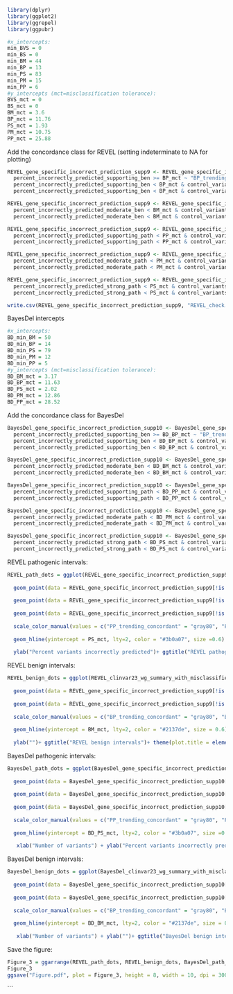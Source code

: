 

```{r}
library(dplyr)
library(ggplot2)
library(ggrepel)
library(ggpubr)
```


```{r}
#x_intercepts:
min_BVS = 0
min_BS = 0
min_BM = 44
min_BP = 13
min_PS = 83
min_PM = 15
min_PP = 6
#y_intercepts (mct=misclassification tolerance):
BVS_mct = 0
BS_mct = 0
BM_mct = 3.6
BP_mct = 11.76
PS_mct = 1.93
PM_mct = 10.75
PP_mct = 25.88
```

Add the concordance class for REVEL (setting indeterminate to NA for plotting)
```{r}
REVEL_gene_specific_incorrect_prediction_supp9 <- REVEL_gene_specific_incorrect_prediction_supp9 %>% mutate(BP_class = case_when(
  percent_incorrectly_predicted_supporting_ben >= BP_mct ~ "BP_trending_discordant", 
  percent_incorrectly_predicted_supporting_ben < BP_mct & control_variants_supporting_benign < min_BP ~ NA,
  percent_incorrectly_predicted_supporting_ben < BP_mct & control_variants_supporting_benign >= min_BP ~ "BP_trending_concordant"))

REVEL_gene_specific_incorrect_prediction_supp9 <- REVEL_gene_specific_incorrect_prediction_supp9 %>% mutate(BM_class = case_when(percent_incorrectly_predicted_moderate_ben >= BM_mct ~ "BM_trending_discordant", 
  percent_incorrectly_predicted_moderate_ben < BM_mct & control_variants_moderate_benign < min_BM ~ NA,
  percent_incorrectly_predicted_moderate_ben < BM_mct & control_variants_moderate_benign >= min_BM ~ "BM_trending_concordant"))

REVEL_gene_specific_incorrect_prediction_supp9 <- REVEL_gene_specific_incorrect_prediction_supp9 %>% mutate(PP_class = case_when(percent_incorrectly_predicted_supporting_path >= PP_mct ~ "PP_trending_discordant", 
  percent_incorrectly_predicted_supporting_path < PP_mct & control_variants_supporting_pathogenic < min_PP ~ NA,
  percent_incorrectly_predicted_supporting_path < PP_mct & control_variants_supporting_pathogenic >= min_PP ~ "PP_trending_concordant"))

REVEL_gene_specific_incorrect_prediction_supp9 <- REVEL_gene_specific_incorrect_prediction_supp9 %>% mutate(PM_class = case_when(percent_incorrectly_predicted_moderate_path >= PM_mct ~ "PM_trending_discordant", 
  percent_incorrectly_predicted_moderate_path < PM_mct & control_variants_moderate_pathogenic < min_PM ~ NA,
  percent_incorrectly_predicted_moderate_path < PM_mct & control_variants_moderate_pathogenic >= min_PM ~ "PM_trending_concordant"))

REVEL_gene_specific_incorrect_prediction_supp9 <- REVEL_gene_specific_incorrect_prediction_supp9 %>% mutate(PS_class = case_when(percent_incorrectly_predicted_strong_path >= PS_mct ~ "PS_trending_discordant", 
  percent_incorrectly_predicted_strong_path < PS_mct & control_variants_strong_pathogenic < min_PS ~ NA,
  percent_incorrectly_predicted_strong_path < PS_mct & control_variants_strong_pathogenic >= min_PS ~ "PS_trending_concordant"))

```

```{r}
write.csv(REVEL_gene_specific_incorrect_prediction_supp9, "REVEL_check.csv")
```


BayesDel intercepts
```{r}
#x_intercepts:
BD_min_BM = 50
BD_min_BP = 14
BD_min_PS = 79
BD_min_PM = 12
BD_min_PP = 5
#y_intercepts (mct=misclassification tolerance):
BD_BM_mct = 3.17
BD_BP_mct = 11.63
BD_PS_mct = 2.02
BD_PM_mct = 12.86
BD_PP_mct = 28.52
```


Add the concordance class for BayesDel
```{r}
BayesDel_gene_specific_incorrect_prediction_supp10 <- BayesDel_gene_specific_incorrect_prediction_supp10 %>% mutate(BP_class = case_when(
  percent_incorrectly_predicted_supporting_ben >= BD_BP_mct ~ "BP_trending_discordant", 
  percent_incorrectly_predicted_supporting_ben < BD_BP_mct & control_variants_supporting_benign < BD_min_BP ~ NA,
  percent_incorrectly_predicted_supporting_ben < BD_BP_mct & control_variants_supporting_benign >= BD_min_BP ~ "BP_trending_concordant"))

BayesDel_gene_specific_incorrect_prediction_supp10 <- BayesDel_gene_specific_incorrect_prediction_supp10 %>% mutate(BM_class = case_when(percent_incorrectly_predicted_moderate_ben >= BD_BM_mct ~ "BM_trending_discordant", 
  percent_incorrectly_predicted_moderate_ben < BD_BM_mct & control_variants_moderate_benign < BD_min_BM ~ NA,
  percent_incorrectly_predicted_moderate_ben < BD_BM_mct & control_variants_moderate_benign >= BD_min_BM ~ "BM_trending_concordant"))

BayesDel_gene_specific_incorrect_prediction_supp10 <- BayesDel_gene_specific_incorrect_prediction_supp10 %>% mutate(PP_class = case_when(percent_incorrectly_predicted_supporting_path >= BD_PP_mct ~ "PP_trending_discordant", 
  percent_incorrectly_predicted_supporting_path < BD_PP_mct & control_variants_supporting_pathogenic < BD_min_PP ~ NA,
  percent_incorrectly_predicted_supporting_path < BD_PP_mct & control_variants_supporting_pathogenic >= BD_min_PP ~ "PP_trending_concordant"))

BayesDel_gene_specific_incorrect_prediction_supp10 <- BayesDel_gene_specific_incorrect_prediction_supp10 %>% mutate(PM_class = case_when(percent_incorrectly_predicted_moderate_path >= BD_PM_mct ~ "PM_trending_discordant", 
  percent_incorrectly_predicted_moderate_path < BD_PM_mct & control_variants_moderate_pathogenic < BD_min_PM ~ NA,
  percent_incorrectly_predicted_moderate_path < BD_PM_mct & control_variants_moderate_pathogenic >= BD_min_PM ~ "PM_trending_concordant"))

BayesDel_gene_specific_incorrect_prediction_supp10 <- BayesDel_gene_specific_incorrect_prediction_supp10 %>% mutate(PS_class = case_when(percent_incorrectly_predicted_strong_path >= BD_PS_mct ~ "PS_trending_discordant", 
  percent_incorrectly_predicted_strong_path < BD_PS_mct & control_variants_strong_pathogenic < BD_min_PS ~ NA,
  percent_incorrectly_predicted_strong_path < BD_PS_mct & control_variants_strong_pathogenic >= BD_min_PS ~ "PS_trending_concordant"))
```


REVEL pathogenic intervals:
```{r}
REVEL_path_dots = ggplot(REVEL_gene_specific_incorrect_prediction_supp9) + theme_classic() +scale_y_continuous(limits = c(0, 101)) + scale_x_continuous(limits = c(0, 140)) + 
  
  geom_point(data = REVEL_gene_specific_incorrect_prediction_supp9[!is.na(REVEL_gene_specific_incorrect_prediction_supp9$PP_class),],aes(x=control_variants_supporting_pathogenic, y=percent_incorrectly_predicted_supporting_path, color = PP_class), size = 0.8, position=position_jitter(h=0.8,w=0.29))+ 
 
  geom_point(data = REVEL_gene_specific_incorrect_prediction_supp9[!is.na(REVEL_gene_specific_incorrect_prediction_supp9$PM_class),],aes(x=control_variants_moderate_pathogenic, y=percent_incorrectly_predicted_moderate_path, color = PM_class), size = 0.8, position=position_jitter(h=0.4,w=0.33))+  
  
  geom_point(data = REVEL_gene_specific_incorrect_prediction_supp9[!is.na(REVEL_gene_specific_incorrect_prediction_supp9$PS_class),],aes(x=control_variants_strong_pathogenic, y=percent_incorrectly_predicted_strong_path, color = PS_class), size = 0.8, position=position_jitter(h=0.21,w=0.031))+ 
  
  scale_color_manual(values = c("PP_trending_concordant" = "gray80", "PP_trending_discordant" ="#ffb8b8", "PM_trending_concordant" = "gray80", "PM_trending_discordant" ="#d4342a", "PS_trending_concordant" = "gray80", "PS_trending_discordant" ="#3b0a07", "indeterminate" = NA)) +
  
  geom_hline(yintercept = PS_mct, lty=2, color = "#3b0a07", size =0.6) + geom_hline(yintercept = PM_mct, lty=2, color = "#d4342a", size = 0.6) + geom_hline(yintercept = PP_mct, lty=2, color = "#ffb8b8", size = 0.6) +
  
  ylab("Percent variants incorrectly predicted")+ ggtitle("REVEL pathogenic intervals")+ theme(plot.title = element_text(hjust = 0.5), axis.text = element_text(colour="black"), axis.ticks = element_line(color = "black"), axis.title.x=element_blank()) + theme(legend.position = "none")

```


REVEL benign intervals:
```{r}
REVEL_benign_dots = ggplot(REVEL_clinvar23_wg_summary_with_misclassified) + theme_classic() +scale_y_continuous(limits = c(0, 101)) + scale_x_continuous(limits = c(0, 140)) + 
  
  geom_point(data = REVEL_gene_specific_incorrect_prediction_supp9[!is.na(REVEL_gene_specific_incorrect_prediction_supp9$BP_class),],aes(x=control_variants_supporting_benign, y=percent_incorrectly_predicted_supporting_ben, label=Gene, color = BP_class), size = 0.8,  position=position_jitter(h=0.8,w=0.29)) +
  
  geom_point(data = REVEL_gene_specific_incorrect_prediction_supp9[!is.na(REVEL_gene_specific_incorrect_prediction_supp9$BM_class),],aes(x=control_variants_moderate_benign, y=percent_incorrectly_predicted_moderate_ben, label=Gene, color = BM_class), size = 0.8, position=position_jitter(h=0.4,w=0.33))  +
  
  scale_color_manual(values = c("BP_trending_concordant" = "gray80", "BP_trending_discordant" ="#b8bdff", "BM_trending_concordant" = "gray80", "BM_trending_discordant" ="#2137de", "indeterminate" = NA)) +
  
  geom_hline(yintercept = BM_mct, lty=2, color = "#2137de", size = 0.6) + geom_hline(yintercept = BP_mct, lty=2, color = "#b8bdff", size = 0.6) + 
 
  ylab("")+ ggtitle("REVEL benign intervals")+ theme(plot.title = element_text(hjust = 0.5), axis.text = element_text(colour="black"), axis.ticks = element_line(color = "black"), axis.title.x=element_blank()) + theme(legend.position = "none")

```

BayesDel pathogenic intervals:
```{r}
BayesDel_path_dots = ggplot(BayesDel_gene_specific_incorrect_prediction_supp10) + theme_classic() +scale_y_continuous(limits = c(0, 101)) + scale_x_continuous(limits = c(0, 140)) + 
  
  geom_point(data = BayesDel_gene_specific_incorrect_prediction_supp10[!is.na(BayesDel_gene_specific_incorrect_prediction_supp10$PP_class),],aes(x=control_variants_supporting_pathogenic, y=percent_incorrectly_predicted_supporting_path, color = PP_class), size = 0.8, position=position_jitter(h=0.8,w=0.29))+ 
 
  geom_point(data = BayesDel_gene_specific_incorrect_prediction_supp10[!is.na(BayesDel_gene_specific_incorrect_prediction_supp10$PM_class),],aes(x=control_variants_moderate_pathogenic, y=percent_incorrectly_predicted_moderate_path, color = PM_class), size = 0.8, position=position_jitter(h=0.4,w=0.33))+  
  
  geom_point(data = BayesDel_gene_specific_incorrect_prediction_supp10[!is.na(BayesDel_gene_specific_incorrect_prediction_supp10$PS_class),],aes(x=control_variants_strong_pathogenic, y=percent_incorrectly_predicted_strong_path, color = PS_class), size = 0.8, position=position_jitter(h=0.21,w=0.031))+ 
  
  scale_color_manual(values = c("PP_trending_concordant" = "gray80", "PP_trending_discordant" ="#ffb8b8", "PM_trending_concordant" = "gray80", "PM_trending_discordant" ="#d4342a", "PS_trending_concordant" = "gray80", "PS_trending_discordant" ="#3b0a07", "indeterminate" = NA)) +
  
  geom_hline(yintercept = BD_PS_mct, lty=2, color = "#3b0a07", size =0.6) + geom_hline(yintercept = BD_PM_mct, lty=2, color = "#d4342a", size = 0.6) + geom_hline(yintercept = BD_PP_mct, lty=2, color = "#ffb8b8", size = 0.6) +
  
   xlab("Number of variants") + ylab("Percent variants incorrectly predicted")+ ggtitle("BayesDel pathogenic intervals")+ theme(plot.title = element_text(hjust = 0.5), axis.text = element_text(colour="black"), axis.ticks = element_line(color = "black")) + theme(legend.position = "none")

```

BayesDel benign intervals:
```{r}
BayesDel_benign_dots = ggplot(BayesDel_clinvar23_wg_summary_with_misclassified) + theme_classic() +scale_y_continuous(limits = c(0, 101)) + scale_x_continuous(limits = c(0, 140)) + 
  
  geom_point(data = BayesDel_gene_specific_incorrect_prediction_supp10[!is.na(BayesDel_gene_specific_incorrect_prediction_supp10$BP_class),],aes(x=control_variants_supporting_benign, y=percent_incorrectly_predicted_supporting_ben, label=Gene, color = BP_class), size = 0.8,  position=position_jitter(h=0.8,w=0.29)) +
  
  geom_point(data = BayesDel_gene_specific_incorrect_prediction_supp10[!is.na(BayesDel_gene_specific_incorrect_prediction_supp10$BM_class),],aes(x=control_variants_moderate_benign, y=percent_incorrectly_predicted_moderate_ben, label=Gene, color = BM_class), size = 0.8, position=position_jitter(h=0.4,w=0.33))  +
  
  scale_color_manual(values = c("BP_trending_concordant" = "gray80", "BP_trending_discordant" ="#b8bdff", "BM_trending_concordant" = "gray80", "BM_trending_discordant" ="#2137de", "indeterminate" = NA)) +
  
  geom_hline(yintercept = BD_BM_mct, lty=2, color = "#2137de", size = 0.6) + geom_hline(yintercept = BD_BP_mct, lty=2, color = "#b8bdff", size = 0.6) + 
 
   xlab("Number of variants") + ylab("")+ ggtitle("BayesDel benign intervals")+ theme(plot.title = element_text(hjust = 0.5), axis.text = element_text(colour="black"), axis.ticks = element_line(color = "black"))+ theme(legend.position = "none")

```


Save the figure:
```{r}
Figure_3 = ggarrange(REVEL_path_dots, REVEL_benign_dots, BayesDel_path_dots, BayesDel_benign_dots, labels = c("A", "B", "C", "D"), ncol = 2, nrow = 2)
Figure_3
ggsave("Figure.pdf", plot = Figure_3, height = 8, width = 10, dpi = 300)
```
```

